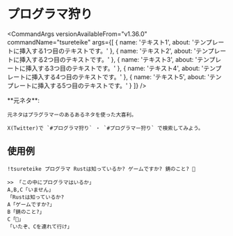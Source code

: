
# プログラマ狩り

<CommandArgs
  versionAvailableFrom="v1.36.0"
  commandName="tsureteike"
  args={[
    {
      name: 'テキスト1',
      about: 'テンプレートに挿入する1つ目のテキストです。'
    },
    {
      name: 'テキスト2',
      about: 'テンプレートに挿入する2つ目のテキストです。'
    },
    {
      name: 'テキスト3',
      about: 'テンプレートに挿入する3つ目のテキストです。'
    },
    {
      name: 'テキスト4',
      about: 'テンプレートに挿入する4つ目のテキストです。'
    },
    {
      name: 'テキスト5',
      about: 'テンプレートに挿入する5つ目のテキストです。'
    }
  ]}
/>

<Callout type="info">
    **元ネタ**:

    元ネタはプラグラマーのあるあるネタを使った大喜利。

    X(Twitter)で `#プログラマ狩り` ・ `#プログラマー狩り` で検索してみよう。
</Callout>


## 使用例

`!tsureteike プログラマ Rustは知っているか? ゲームですか? 錆のこと? 🦀`

```
>> 「この中にプログラマはいるか」
A,B,C「いません」
「Rustは知っているか?
A「ゲームですか?」
B「錆のこと?」
C「🦀」
「いたぞ、Cを連れて行け」
```
